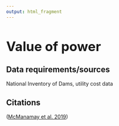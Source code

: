 ```yaml
---
output: html_fragment
---
```

<style type="text/css">
  h1{
  font-size: 2.5em;
}
</style>

# Value of power

## Data requirements/sources
National Inventory of Dams, utility cost data

## Citations
([McManamay et al. 2019](https://doi.org/10.1002/ecs2.2596){target="_blank"})